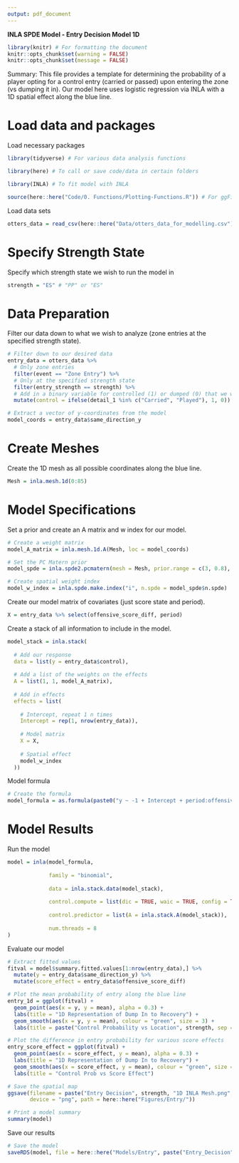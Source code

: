 ```yaml
---
output: pdf_document
---
```


\centering
\Huge

**INLA SPDE Model - Entry Decision Model 1D**

\raggedright

\rule{\textwidth}{1.5pt}
\small

```r
library(knitr) # For formatting the document
knitr::opts_chunk$set(warning = FALSE)
knitr::opts_chunk$set(message = FALSE)
```

Summary: This file provides a template for determining the probability of a player opting for a control entry (carried or passed) upon entering the zone (vs dumping it in). Our model here uses logistic regression via INLA with a 1D spatial effect along the blue line.


# Load data and packages

Load necessary packages

```r
library(tidyverse) # For various data analysis functions

library(here) # To call or save code/data in certain folders

library(INLA) # To fit model with INLA

source(here::here("Code/0. Functions/Plotting-Functions.R")) # For ggField2 function
```

Load data sets

```r
otters_data = read_csv(here::here("Data/otters_data_for_modelling.csv"))
```

# Specify Strength State

Specify which strength state we wish to run the model in

```r
strength = "ES" # "PP" or "ES"
```


# Data Preparation

Filter our data down to what we wish to analyze (zone entries at the specified strength state).

```r
# Filter down to our desired data
entry_data = otters_data %>%
  # Only zone entries
  filter(event == "Zone Entry") %>%
  # Only at the specified strength state
  filter(entry_strength == strength) %>%
  # Add in a binary variable for controlled (1) or dumped (0) that we will use as our response
  mutate(control = ifelse(detail_1 %in% c("Carried", "Played"), 1, 0))

# Extract a vector of y-coordinates from the model
model_coords = entry_data$same_direction_y
```


# Create Meshes

Create the 1D mesh as all possible coordinates along the blue line.

```r
Mesh = inla.mesh.1d(0:85)
```


# Model Specifications

Set a prior and create an A matrix and w index for our model.

```r
# Create a weight matrix
model_A_matrix = inla.mesh.1d.A(Mesh, loc = model_coords)

# Set the PC Matern prior
model_spde = inla.spde2.pcmatern(mesh = Mesh, prior.range = c(3, 0.8), prior.sigma = c(0.5, 0.5))

# Create spatial weight index
model_w_index = inla.spde.make.index("i", n.spde = model_spde$n.spde)
```

Create our model matrix of covariates (just score state and period).

```r
X = entry_data %>% select(offensive_score_diff, period)
```

Create a stack of all information to include in the model.

```r
model_stack = inla.stack(
  
  # Add our response
  data = list(y = entry_data$control), 
  
  # Add a list of the weights on the effects
  A = list(1, 1, model_A_matrix),
  
  # Add in effects
  effects = list(
    
    # Intercept, repeat 1 n times
    Intercept = rep(1, nrow(entry_data)),
    
    # Model matrix
    X = X,
    
    # Spatial effect
    model_w_index
  ))
```

Model formula

```r
# Create the formula
model_formula = as.formula(paste0("y ~ -1 + Intercept + period:offensive_score_diff + f(i, model = model_spde)"))
```


# Model Results

Run the model

```r
model = inla(model_formula,
             
             family = "binomial",
             
             data = inla.stack.data(model_stack),
             
             control.compute = list(dic = TRUE, waic = TRUE, config = TRUE),
             
             control.predictor = list(A = inla.stack.A(model_stack)),
             
             num.threads = 8
)
```

Evaluate our model

```r
# Extract fitted values
fitval = model$summary.fitted.values[1:nrow(entry_data),] %>%
  mutate(y = entry_data$same_direction_y) %>%
  mutate(score_effect = entry_data$offensive_score_diff)

# Plot the mean probability of entry along the blue line
entry_1d = ggplot(fitval) +
  geom_point(aes(x = y, y = mean), alpha = 0.3) +
  labs(title = "1D Representation of Dump In to Recovery") +
  geom_smooth(aes(x = y, y = mean), colour = "green", size = 3) +
  labs(title = paste("Control Probability vs Location", strength, sep = " "), y = "Probability of Controlled Entry", x = "Rink Width")

# Plot the difference in entry probability for various score effects
entry_score_effect = ggplot(fitval) +
  geom_point(aes(x = score_effect, y = mean), alpha = 0.3) +
  labs(title = "1D Representation of Dump In to Recovery") +
  geom_smooth(aes(x = score_effect, y = mean), colour = "green", size = 3) +
  labs(title = "Control Prob vs Score Effect")

# Save the spatial map
ggsave(filename = paste("Entry Decision", strength, "1D INLA Mesh.png", sep = " "), plot = entry_1d, 
       device = "png", path = here::here("Figures/Entry/"))

# Print a model summary
summary(model)
```

Save our results

```r
# Save the model
saveRDS(model, file = here::here("Models/Entry", paste("Entry_Decision", strength, "model.Rda", sep = "_")))
```



